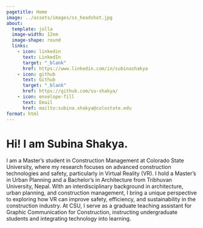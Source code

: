 ```yaml
---
pagetitle: Home
image: ../assets/images/ss_headshot.jpg
about:
  template: jolla
  image-width: 12em
  image-shape: round
  links:
    - icon: linkedin
      text: LinkedIn
      target: "_blank"
      href: https://www.linkedin.com/in/subinashakya
    - icon: github
      text: Github
      target: "_blank"
      href: https://github.com/su-shakya/
    - icon: envelope-fill
      text: Email
      href: mailto:subina.shakya@colostate.edu
format: html
---
```


# Hi! I am **Subina Shakya**.

I am a Master’s student in Construction Management at Colorado State University, where my research focuses on advanced construction technologies and safety, particularly in Virtual Reality (VR). I hold a Master’s in Urban Planning and a Bachelor’s in Architecture from Tribhuvan University, Nepal. With an interdisciplinary background in architecture, urban planning, and construction management, I bring a unique perspective to exploring how VR can improve safety, efficiency, and sustainability in the construction industry. At CSU, I serve as a graduate teaching assistant for Graphic Communication for Construction, instructing undergraduate students and integrating technology into learning. 
